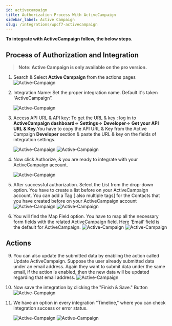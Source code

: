 ```yaml
---
id: activecampaign
title: Authorization Process With ActiveCampaign
sidebar_label: Active Campaign
slug: /integrations/wpcf7-activecampaign
---
```



**To integrate with ActiveCampaign follow, the below steps.**

## Process of Authorization and Integration
> **Note: Active Campaign is only available on the pro version.**

1. Search & Select **Active Campaign** from the actions pages
   <Image
     src="actions/active-campaign/_select-activecampaign"
     alt="Active-Campaign"
     w="1020"
     h="350"
   />

4. Integration Name: Set the proper integration name. Default it's taken “ActiveCampaign”.

   <Image
     src="actions/active-campaign/_integration-name"
     alt="Active-Campaign"
     w="1020"
     h="350"
   />

5. Access API URL & API key: To get the URL & key : log in to **ActiveCampaign dashboard**=> **Settings**=> **Developer**=> **Get your API URL & Key**.You have to copy the API URL & Key from the Active Campaign **Developer** section & paste the URL & key on the fields of integration settings.

   <Image
     src="actions/active-campaign/_activecampaign-api-dashbord"
     alt="Active-Campaign"
     w="1020"
     h="350"
   />
   <Image
     src="actions/active-campaign/_access-uri-and-api-key"
     alt="Active-Campaign"
     w="1020"
     h="350"
   />

6. Now click Authorize, & you are ready to integrate with your ActiveCampaign account.

   <Image
     src="actions/active-campaign/_authorize"
     alt="Active-Campaign"
     w="1020"
     h="350"
   />

7. After successful authorization. Select the List from the drop-down option. You have to create a list before on your ActiveCampaign account. You can add a Tag [ also multiple tags] for the Contacts that you have created before on your ActiveCampaign account
   <Image
     src="actions/active-campaign/_activecampaign-list"
     alt="Active-Campaign"
     w="1020"
     h="350"
   />
   <Image
     src="actions/active-campaign/_activecampaign-tag"
     alt="Active-Campaign"
     w="1020"
     h="350"
   />
8. You will find the Map Field option. You have to map all the necessary form fields with the related ActiveCampaign field. Here ‘Email‘ field is the default for ActiveCampaign.
   <Image
     src="actions/active-campaign/_default-field"
     alt="Active-Campaign"
     w="1020"
     h="350"
   />
   <Image
     src="actions/active-campaign/_field-mapping"
     alt="Active-Campaign"
     w="1020"
     h="350"
   />

## Actions

9. You can also update the submitted data by enabling the action called Update ActiveCampaign. Suppose the user already submitted data under an email address. Again they want to submit data under the same email, if the action is enabled, then the new data will be updated regarding that email address.
   <Image
     src="actions/active-campaign/_update-actions"
     alt="Active-Campaign"
     w="1020"
     h="350"
   />
10. Now save the integration by clicking the "Finish & Save." Button
    <Image
      src="actions/active-campaign/_finish-and-save"
      alt="Active-Campaign"
      w="1020"
      h="350"
    />
11. We have an option in every integration "Timeline," where you can check integration success or error status.
  
    <Image
      src="actions/active-campaign/_integrations-dashbord"
      alt="Active-Campaign"
      w="1020"
      h="350"
    />
    <Image
      src="actions/active-campaign/_timeline"
      alt="Active-Campaign"
      w="1020"
      h="350"
    />
